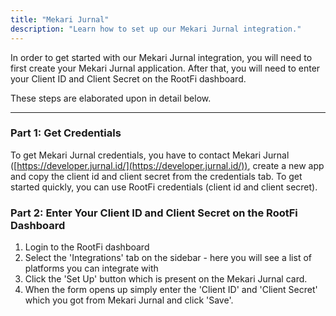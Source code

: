 ```yaml
---
title: "Mekari Jurnal"
description: "Learn how to set up our Mekari Jurnal integration."
---
```


In order to get started with our Mekari Jurnal integration, you will need to first create your Mekari Jurnal application. After that, you will need to enter your Client ID and Client Secret on the RootFi dashboard.

These steps are elaborated upon in detail below.

  
---

### Part 1: Get Credentials

To get Mekari Jurnal credentials, you have to contact Mekari Jurnal ([https://developer.jurnal.id/](https://developer.jurnal.id/)), create a new app and copy the client id and client secret from the credentials tab. To get started quickly, you can use RootFi credentials (client id and client secret).

  
### Part 2: Enter Your Client ID and Client Secret on the RootFi Dashboard

1. Login to the RootFi dashboard
2. Select the 'Integrations' tab on the sidebar - here you will see a list of platforms you can integrate with
3. Click the 'Set Up' button which is present on the Mekari Jurnal card.
4. When the form opens up simply enter the 'Client ID' and 'Client Secret' which you got from Mekari Jurnal and click 'Save'.